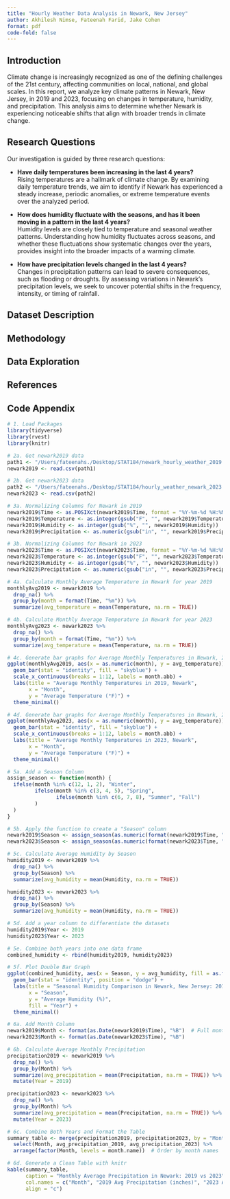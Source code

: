 ```yaml
---
title: "Hourly Weather Data Analysis in Newark, New Jersey"
author: Akhilesh Nimse, Fateenah Farid, Jake Cohen
format: pdf
code-fold: false
---
```

## Introduction

Climate change is increasingly recognized as one of the defining challenges of the 21st century, affecting communities on local, national, and global scales. In this report, we analyze key climate patterns in Newark, New Jersey, in 2019 and 2023, focusing on changes in temperature, humidity, and precipitation. This analysis aims to determine whether Newark is experiencing noticeable shifts that align with broader trends in climate change.

## Research Questions

Our investigation is guided by three research questions:

- **Have daily temperatures been increasing in the last 4 years?**  
  Rising temperatures are a hallmark of climate change. By examining daily temperature trends, we aim to identify if Newark has experienced a steady increase, periodic anomalies, or extreme temperature events over the analyzed period.

- **How does humidity fluctuate with the seasons, and has it been moving in a pattern in the last 4 years?**  
  Humidity levels are closely tied to temperature and seasonal weather patterns. Understanding how humidity fluctuates across seasons, and whether these fluctuations show systematic changes over the years, provides insight into the broader impacts of a warming climate.

- **How have precipitation levels changed in the last 4 years?**  
  Changes in precipitation patterns can lead to severe consequences, such as flooding or droughts. By assessing variations in Newark's precipitation levels, we seek to uncover potential shifts in the frequency, intensity, or timing of rainfall.
  
## Dataset Description

## Methodology

## Data Exploration

## References

## Code Appendix

```r
# 1. Load Packages
library(tidyverse)
library(rvest)
library(knitr)

# 2a. Get newark2019 data
path1 <- "/Users/fateenahs./Desktop/STAT184/newark_hourly_weather_2019.csv"
newark2019 <- read.csv(path1)

# 2b. Get newark2023 data
path2 <- "/Users/fateenahs./Desktop/STAT184/hourly_weather_newark_2023.csv"
newark2023 <- read.csv(path2)

# 3a. Normalizing Columns for Newark in 2019
newark2019$Time <- as.POSIXct(newark2019$Time, format = "%Y-%m-%d %H:%M") # Set format for Time column
newark2019$Temperature <- as.integer(gsub("F", "", newark2019$Temperature)) # Remove F from Temperature column and convert character to integer
newark2019$Humidity <- as.integer(gsub("%", "", newark2019$Humidity))
newark2019$Precipitation <- as.numeric(gsub("in", "", newark2019$Precipitation))

# 3b. Normalizing Columns for Newark in 2023
newark2023$Time <- as.POSIXct(newark2023$Time, format = "%Y-%m-%d %H:%M") # Set format for Time column
newark2023$Temperature <- as.integer(gsub("F", "", newark2023$Temperature)) # Remove F from Temperature column and convert character to integer
newark2023$Humidity <- as.integer(gsub("%", "", newark2023$Humidity))
newark2023$Precipitation <- as.numeric(gsub("in", "", newark2023$Precipitation))

# 4a. Calculate Monthly Average Temperature in Newark for year 2019
monthlyAvg2019 <- newark2019 %>%
  drop_na() %>%
  group_by(month = format(Time, "%m")) %>%
  summarize(avg_temperature = mean(Temperature, na.rm = TRUE))

# 4b. Calculate Monthly Average Temperature in Newark for year 2023
monthlyAvg2023 <- newark2023 %>%
  drop_na() %>%
  group_by(month = format(Time, "%m")) %>%
  summarize(avg_temperature = mean(Temperature, na.rm = TRUE))

# 4c. Generate bar graphs for Average Monthly Temperatures in Newark, 2019
ggplot(monthlyAvg2019, aes(x = as.numeric(month), y = avg_temperature)) +
  geom_bar(stat = "identity", fill = "skyblue") +
  scale_x_continuous(breaks = 1:12, labels = month.abb) +
  labs(title = "Average Monthly Temperatures in 2019, Newark",
       x = "Month",
       y = "Average Temperature (°F)") +
  theme_minimal()

# 4d. Generate bar graphs for Average Monthly Temperatures in Newark, 2023
ggplot(monthlyAvg2023, aes(x = as.numeric(month), y = avg_temperature)) +
  geom_bar(stat = "identity", fill = "skyblue") +
  scale_x_continuous(breaks = 1:12, labels = month.abb) +
  labs(title = "Average Monthly Temperatures in 2023, Newark",
       x = "Month",
       y = "Average Temperature (°F)") +
  theme_minimal()

# 5a. Add a Season Column
assign_season <- function(month) {
  ifelse(month %in% c(12, 1, 2), "Winter",
         ifelse(month %in% c(3, 4, 5), "Spring",
                ifelse(month %in% c(6, 7, 8), "Summer", "Fall")
         )
  )
}

# 5b. Apply the function to create a "Season" column
newark2019$Season <- assign_season(as.numeric(format(newark2019$Time, "%m")))
newark2023$Season <- assign_season(as.numeric(format(newark2023$Time, "%m")))

# 5c. Calculate Average Humidity by Season
humidity2019 <- newark2019 %>%
  drop_na() %>%
  group_by(Season) %>%
  summarize(avg_humidity = mean(Humidity, na.rm = TRUE))

humidity2023 <- newark2023 %>%
  drop_na() %>%
  group_by(Season) %>%
  summarize(avg_humidity = mean(Humidity, na.rm = TRUE))

# 5d. Add a year column to differentiate the datasets
humidity2019$Year <- 2019
humidity2023$Year <- 2023

# 5e. Combine both years into one data frame
combined_humidity <- rbind(humidity2019, humidity2023)

# 5f. Plot Double Bar Graph
ggplot(combined_humidity, aes(x = Season, y = avg_humidity, fill = as.factor(Year))) +
  geom_bar(stat = "identity", position = "dodge") +
  labs(title = "Seasonal Humidity Comparison in Newark, New Jersey: 2019 vs 2023",
       x = "Season",
       y = "Average Humidity (%)",
       fill = "Year") +
  theme_minimal()

# 6a. Add Month Column
newark2019$Month <- format(as.Date(newark2019$Time), "%B")  # Full month names
newark2023$Month <- format(as.Date(newark2023$Time), "%B")

# 6b. Calculate Average Monthly Precipitation
precipitation2019 <- newark2019 %>%
  drop_na() %>%
  group_by(Month) %>%
  summarize(avg_precipitation = mean(Precipitation, na.rm = TRUE)) %>%
  mutate(Year = 2019)

precipitation2023 <- newark2023 %>%
  drop_na() %>%
  group_by(Month) %>%
  summarize(avg_precipitation = mean(Precipitation, na.rm = TRUE)) %>%
  mutate(Year = 2023)

# 6c. Combine Both Years and Format the Table
summary_table <- merge(precipitation2019, precipitation2023, by = "Month", suffixes = c("_2019", "_2023")) %>%
  select(Month, avg_precipitation_2019, avg_precipitation_2023) %>%
  arrange(factor(Month, levels = month.name))  # Order by month names

# 6d. Generate a Clean Table with knitr
kable(summary_table, 
      caption = "Monthly Average Precipitation in Newark: 2019 vs 2023", 
      col.names = c("Month", "2019 Avg Precipitation (inches)", "2023 Avg Precipitation (inches)"),
      align = "c")
```